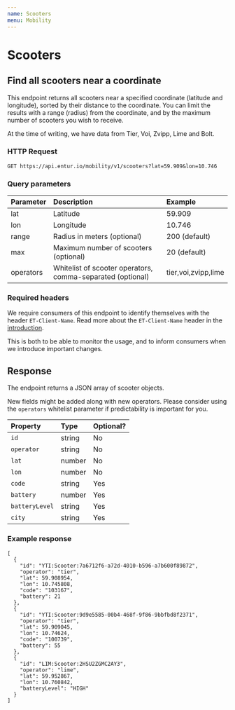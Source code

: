 ```yaml
---
name: Scooters
menu: Mobility
---
```


# Scooters

## Find all scooters near a coordinate
This endpoint returns all scooters near a specified coordinate (latitude and longitude),
sorted by their distance to the coordinate. You can limit the results with a range (radius)
from the coordinate, and by the maximum number of scooters you wish to receive.

At the time of writing, we have data from Tier, Voi, Zvipp, Lime and Bolt.

### HTTP Request
`GET https://api.entur.io/mobility/v1/scooters?lat=59.909&lon=10.746`

<ExpandablePanel title="Try it!">
    <RestTester
        url="https://api.entur.io/mobility/v1/scooters"
        queryParameters={[
            { name: 'lat', type: 'number', defaultValue: '59.909' },
            { name: 'lon', type: 'number', defaultValue: '10.746' },
        ]}
    />
</ExpandablePanel>

### Query parameters
| Parameter | Description                                                | Example             |
|:--------- |:-----------------------------------------------------------|:--------------------|
| lat       | Latitude                                                   | 59.909              |
| lon       | Longitude                                                  | 10.746              |
| range     | Radius in meters (optional)                                | 200 (default)       |
| max       | Maximum number of scooters (optional)                      | 20 (default)        |
| operators | Whitelist of scooter operators, comma-separated (optional) | tier,voi,zvipp,lime |

### Required headers
We require consumers of this endpoint to identify themselves with the header `ET-Client-Name`.
Read more about the `ET-Client-Name` header in the  [introduction](/pages-intro-authentication).

This is both to be able to monitor the usage, and to inform consumers when we introduce important changes.

## Response

The endpoint returns a JSON array of scooter objects.

New fields might be added along with new operators. Please consider using the `operators` whitelist parameter if predictability is important for you.

| Property       | Type   | Optional? |
|:---------------|:-------|:----------|
| `id`           | string | No        |
| `operator`     | string | No        |
| `lat`          | number | No        |
| `lon`          | number | No        |
| `code`         | string | Yes       |
| `battery`      | number | Yes       |
| `batteryLevel` | string | Yes       |
| `city`         | string | Yes       |

### Example response
```
[
  {
    "id": "YTI:Scooter:7a6712f6-a72d-4010-b596-a7b600f89872",
    "operator": "tier",
    "lat": 59.908954,
    "lon": 10.745808,
    "code": "103167",
    "battery": 21
  },
  {
    "id": "YTI:Scooter:9d9e5585-00b4-468f-9f86-9bbfbd8f2371",
    "operator": "tier",
    "lat": 59.909045,
    "lon": 10.74624,
    "code": "100739",
    "battery": 55
  },
  {
    "id": "LIM:Scooter:2HSU2ZGMC2AY3",
    "operator": "lime",
    "lat": 59.952867,
    "lon": 10.760842,
    "batteryLevel": "HIGH"
  }
]
```
